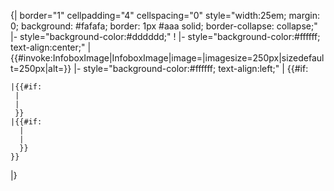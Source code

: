 <includeonly>{| border="1" cellpadding="4" cellspacing="0" style="width:25em; margin: 0; background: #fafafa; border: 1px #aaa solid; border-collapse: collapse;"
|- style="background-color:#dddddd;"
! {{{map_header|}}}
|- style="background-color:#ffffff; text-align:center;"
| {{#invoke:InfoboxImage|InfoboxImage|image={{{map|}}}|imagesize=250px|sizedefault=250px|alt={{{map_alt|}}}}}
|- style="background-color:#ffffff; text-align:left;"
| {{#if:{{{map_caption|}}}
 |{{#if:{{{display_legend|}}}
  |{{legend|{{{legend_yes|#24B14C}}}|{{{yes_text|赞成}}}}}{{legend|{{{legend_no|#DF0A24}}}|{{{no_text|反对}}}}}{{{map_caption}}}
  |{{{map_caption}}}
  }}
 |{{#if:{{{detailed_legend|}}}
   |{{legend|#2AFF2A|赞成 60%-62.5%}}{{legend|#55FF55|赞成 57.5%-60%}}{{legend|#80FF80|赞成 55%-57.5%}}{{legend|#AAFFAA|赞成 52.5%-55%}}{{legend|#D5FFD5|赞成 50%-52.5%}}{{legend|#FFD5D5|反对 50%-52.5%}}{{legend|#FFAAAA|反对 52.5%-55%}}{{legend|#FF8080|反对 55%-57.5%}}{{legend|#FF5555|反对 57.5%-60%}}{{legend|#FF2A2A|反对 60%-62.5%}}{{legend|#FF0000|反对 62.5%-65%}}{{legend|#D40000|反对 65%-67.5%}}{{legend|#AA0000|反对 67.5%-70%}}{{legend|#800000|反对 70%-72.5%}}{{legend|#550000|反对 72.5%-75%}}{{legend|#2B0000|反对 >75%}}
   |{{legend|{{{legend_yes|#24B14C}}}|{{{yes_text|赞成}}}}}{{legend|{{{legend_no|#DF0A24}}}|{{{no_text|反对}}}}}
   }}
 }}
|}</includeonly><noinclude>
{{documentation|content=
此模板 {{tl|{{BASEPAGENAME}}}} 是用来生成带有图例的公投结果地图，该模板不应直接使用。
== 示例 ==
:<code><nowiki>{{Infobox referendum/map|map=Missing map.svg|map_header=Results by county}}</nowiki></code>
{{Infobox referendum/map|map=Missing map.svg|map_header=Results by county}}
:<code><nowiki>{{Infobox referendum/map|map=Missing map.svg|map_header=Results by county|detailed_legend=yes}}</nowiki></code>
{{Infobox referendum/map|map=Missing map.svg|map_header=Results by county|detailed_legend=yes}}
:<code><nowiki>{{Infobox referendum/map|map=Missing map.svg|map_header=Results by county|legend_yes=red|legend_no=blue}}</nowiki></code>
{{Infobox referendum/map|map=Missing map.svg|map_header=Results by county|legend_yes=red|legend_no=blue}}
:<code><nowiki>{{Infobox referendum/map|map=Missing map.svg|map_header=Results by county|map_caption=caption}}</nowiki></code>
{{Infobox referendum/map|map=Missing map.svg|map_header=Results by county|map_caption=caption}}
:<code><nowiki>{{Infobox referendum/map|map=Missing map.svg|map_header=Results by county|display_legend=yes|map_caption=caption2}}</nowiki></code>
{{Infobox referendum/map/sandbox|map=Missing map.svg|map_header=Results by county|display_legend=yes|map_caption=caption2}}
}}</noinclude>